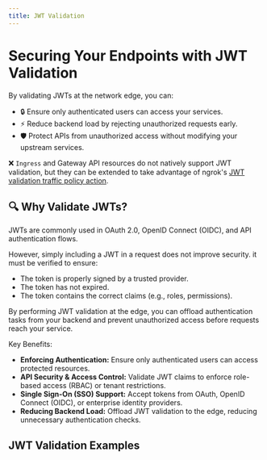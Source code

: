 ```yaml
---
title: JWT Validation
---
```



# Securing Your Endpoints with JWT Validation

By validating JWTs at the network edge, you can:

- 🔒 Ensure only authenticated users can access your services.
- ⚡ Reduce backend load by rejecting unauthorized requests early.
- 🛡 Protect APIs from unauthorized access without modifying your upstream services.

❌ `Ingress` and Gateway API resources do not natively support JWT validation, but they can be extended to take advantage of ngrok's [JWT validation traffic policy action](/traffic-policy/actions/jwt-validation/).

## 🔍 Why Validate JWTs?

JWTs are commonly used in OAuth 2.0, OpenID Connect (OIDC), and API authentication flows.

However, simply including a JWT in a request does not improve security. it must be verified to ensure:

- The token is properly signed by a trusted provider.
- The token has not expired.
- The token contains the correct claims (e.g., roles, permissions).

By performing JWT validation at the edge, you can offload authentication tasks from your backend and prevent unauthorized access before requests reach your service.

Key Benefits:

- **Enforcing Authentication:** Ensure only authenticated users can access protected resources.
- **API Security & Access Control:** Validate JWT claims to enforce role-based access (RBAC) or tenant restrictions.
- **Single Sign-On (SSO) Support:** Accept tokens from OAuth, OpenID Connect (OIDC), or enterprise identity providers.
- **Reducing Backend Load:** Offload JWT validation to the edge, reducing unnecessary authentication checks.

## JWT Validation Examples

<!-- prettier-ignore-start -->
<Tabs groupId="kind" queryString="kind">
	<TabItem value="agent-endpoint" label="AgentEndpoint" default>
	</TabItem>
	<TabItem value="cloud-endpoint" label="CloudEndpoint">
  </TabItem>
	<TabItem value="ingress" label="Ingress">
  </TabItem>
	<TabItem value="gateway-api" label="Gateway API">
  </TabItem>
</Tabs>
<!-- prettier-ignore-end -->
